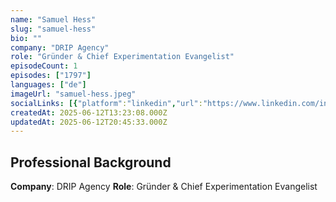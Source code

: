 ```yaml
---
name: "Samuel Hess"
slug: "samuel-hess"
bio: ""
company: "DRIP Agency"
role: "Gründer & Chief Experimentation Evangelist"
episodeCount: 1
episodes: ["1797"]
languages: ["de"]
imageUrl: "samuel-hess.jpeg"
socialLinks: [{"platform":"linkedin","url":"https://www.linkedin.com/in/samuel-hess/"}]
createdAt: 2025-06-12T13:23:08.000Z
updatedAt: 2025-06-12T20:45:33.000Z
---
```


## Professional Background

**Company**: DRIP Agency
**Role**: Gründer & Chief Experimentation Evangelist
